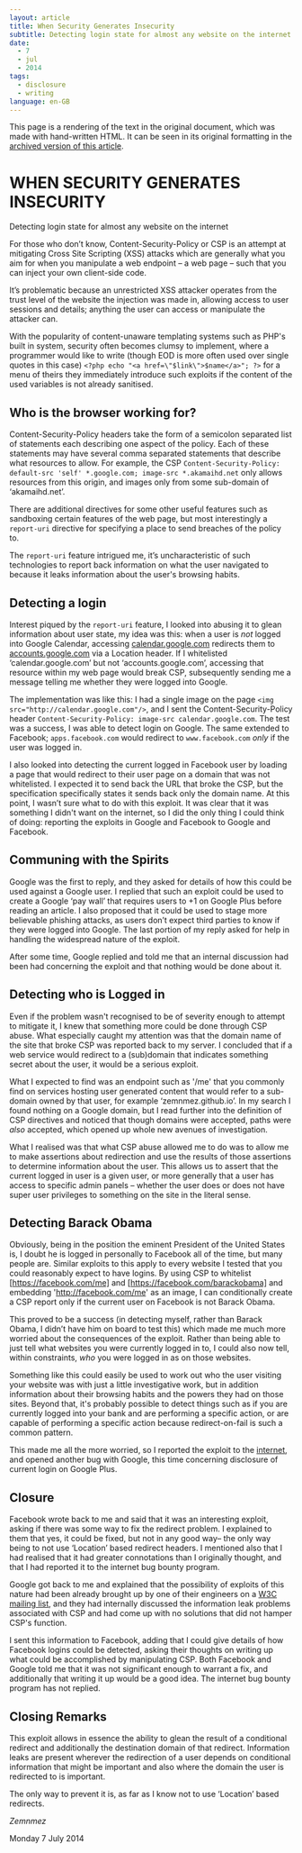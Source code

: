 ```yaml
---
layout: article
title: When Security Generates Insecurity
subtitle: Detecting login state for almost any website on the internet
date:
  - 7
  - jul
  - 2014
tags:
  - disclosure
  - writing
language: en-GB
---
```


This page is a rendering of the text in the original document, which was made with hand-written HTML. It can be seen in its original formatting in the [archived version of this article].

[archived version of this article]: https://archive.is/UXD8j

# WHEN SECURITY GENERATES INSECURITY

Detecting login state for almost any website on the internet

For those who don’t know, Content-Security-Policy or CSP is an attempt at mitigating Cross Site Scripting (XSS) attacks which are generally what you aim for when you manipulate a web endpoint – a web page – such that you can inject your own client-side code.

It’s problematic because an unrestricted XSS attacker operates from the trust level of the website the injection was made in, allowing access to user sessions and details; anything the user can access or manipulate the attacker can.

With the popularity of content-unaware templating systems such as PHP's built in system, security often becomes clumsy to implement, where a programmer would like to write (though EOD is more often used over single quotes in this case) `<?php echo "<a href=\"$link\">$name</a>"; ?>` for a menu of theirs they immediately introduce such exploits if the content of the used variables is not already sanitised.

## Who is the browser working for?

Content-Security-Policy headers take the form of a semicolon separated list of statements each describing one aspect of the policy. Each of these statements may have several comma separated statements that describe what resources to allow. For example, the CSP `Content-Security-Policy: default-src 'self' *.google.com; image-src *.akamaihd.net` only allows resources from this origin, and images only from some sub-domain of ‘akamaihd.net’.

There are additional directives for some other useful features such as sandboxing certain features of the web page, but most interestingly a `report-uri` directive for specifying a place to send breaches of the policy to.

The `report-uri` feature intrigued me, it’s uncharacteristic of such technologies to report back information on what the user navigated to because it leaks information about the user's browsing habits.

## Detecting a login

Interest piqued by the `report-uri` feature, I looked into abusing it to glean information about user state, my idea was this: when a user is _not_ logged into Google Calendar, accessing [calendar.google.com] redirects them to [accounts.google.com] via a Location header. If I whitelisted ‘calendar.google.com’ but not ‘accounts.google.com’, accessing that resource within my web page would break CSP, subsequently sending me a message telling me whether they were logged into Google.

[calendar.google.com]: https://calendar.google.com 'Google Calendar'
[accounts.google.com]: https://calendar.google.com 'Google Accounts'

The implementation was like this: I had a single image on the page `<img src="http://calendar.google.com"/>`, and I sent the Content-Security-Policy header `Content-Security-Policy: image-src calendar.google.com`. The test was a success, I was able to detect login on Google. The same extended to Facebook; `apps.facebook.com` would redirect to `www.facebook.com` _only_ if the user was logged in.

I also looked into detecting the current logged in Facebook user by loading a
page that would redirect to their user page on a domain that was not
whitelisted. I expected it to send back the URL that broke the CSP, but the
specification specifically states it sends back only the domain name. At this
point, I wasn’t sure what to do with this exploit. It was clear that it was
something I didn't want on the internet, so I did the only thing I could think
of doing: reporting the exploits in Google and Facebook to Google and Facebook.

## Communing with the Spirits

Google was the first to reply, and they asked for details of how this could be
used against a Google user. I replied that such an exploit could be used to
create a Google ‘pay wall’ that requires users to +1 on Google Plus before
reading an article. I also proposed that it could be used to stage more
believable phishing attacks, as users don’t expect third parties to know if they
were logged into Google. The last portion of my reply asked for help in handling
the widespread nature of the exploit.

After some time, Google replied and told me that an internal discussion had been
had concerning the exploit and that nothing would be done about it.

## Detecting who is Logged in

Even if the problem wasn't recognised to be of severity enough to attempt to
mitigate it, I knew that something more could be done through CSP abuse. What
especially caught my attention was that the domain name of the site that broke
CSP was reported back to my server. I concluded that if a web service would
redirect to a (sub)domain that indicates something secret about the user, it
would be a serious exploit.

What I expected to find was an endpoint such as '/me' that you commonly find on
services hosting user generated content that would refer to a sub-domain owned
by that user, for example ‘zemnmez.github.io’. In my search I found nothing on a
Google domain, but I read further into the definition of CSP directives and
noticed that though domains were accepted, paths were _also_ accepted, which
opened up whole new avenues of investigation.

What I realised was that what CSP abuse allowed me to do was to allow me to make
assertions about redirection and use the results of those assertions to
determine information about the user. This allows us to assert that the current
logged in user is a given user, or more generally that a user has access to
specific admin panels – whether the user does or does not have super user
privileges to something on the site in the literal sense.

## Detecting Barack Obama

Obviously, being in the position the eminent President of the United States is,
I doubt he is logged in personally to Facebook all of the time, but many people
are. Similar exploits to this apply to every website I tested that you could
reasonably expect to have logins. By using CSP to whitelist [https://facebook.com/me]
and [https://facebook.com/barackobama] and embedding 'http://facebook.com/me' as an
image, I can conditionally create a CSP report only if the current user on
Facebook is not Barack Obama.

[https://facebook.com/me]: https://facebook.com/me

[https://facebook.com/barackobama]: https://facebook.com/barackobama

This proved to be a success (in detecting myself, rather than Barack Obama, I
didn’t have him on board to test this) which made me much more worried about the
consequences of the exploit. Rather than being able to just tell what websites
you were currently logged in to, I could also now tell, within constraints,
_who_ you were logged in as on those websites.

Something like this could easily be used to work out who the user visiting your
website was with just a little investigative work, but in addition information
about their browsing habits and the powers they had on those sites. Beyond that,
it's probably possible to detect things such as if you are currently logged into
your bank and are performing a specific action, or are capable of performing a
specific action because redirect-on-fail is such a common pattern.

This made me all the more worried, so I reported the exploit to the
[internet][internet bug bounty], and opened another bug with Google, this time
concerning disclosure of current login on Google Plus.

[internet bug bounty]: https://hackerone.com/internet

## Closure

Facebook wrote back to me and said that it was an interesting exploit, asking if
there was some way to fix the redirect problem. I explained to them that yes, it
could be fixed, but not in any good way– the only way being to not use
‘Location’ based redirect headers. I mentioned also that I had realised that it
had greater connotations than I originally thought, and that I had reported it
to the internet bug bounty program.

Google got back to me and explained that the possibility of exploits of this
nature had been already brought up by one of their engineers on a [W3C mailing
list][W3C Mailing List: Remove Paths from CSP?], and they had internally
discussed the information leak problems associated with CSP and had come up with
no solutions that did not hamper CSP's function.

I sent this information to Facebook, adding that I could give details of how
Facebook logins could be detected, asking their thoughts on writing up what
could be accomplished by manipulating CSP. Both Facebook and Google told me that
it was not significant enough to warrant a fix, and additionally that writing it
up would be a good idea. The internet bug bounty program has not replied.

[W3C Mailing List: Remove Paths From CSP?]: https://archive.is/o/UXD8j/lists.w3.org/Archives/Public/public-webappsec/2014Feb/0036.html

## Closing Remarks

This exploit allows in essence the ability to glean the result of a conditional
redirect and additionally the destination domain of that redirect. Information
leaks are present wherever the redirection of a user depends on conditional
information that might be important and also where the domain the user is
redirected to is important.

The only way to prevent it is, as far as I know not to use ‘Location’ based redirects.

_Zemnmez_

Monday 7 July 2014
